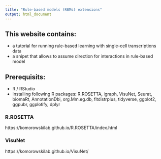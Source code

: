 ```yaml
---
title: "Rule-based models (RBMs) extensions"
output: html_document
---
```


## This website contains:
- a tutorial for running rule-based learning with single-cell transcriptions data
- a snipet that allows to assume direction for interactions in rule-based model

## Prerequisits:
- R / RStudio
- Installing following R packages: R.ROSETTA, igraph, VisuNet, Seurat, biomaRt, AnnotationDbi, org.Mm.eg.db, fitdistrplus, tidyverse, ggplot2, ggpubr, ggplotify, dplyr

### R.ROSETTA
https://komorowskilab.github.io/R.ROSETTA/index.html

### VisuNet
https://komorowskilab.github.io/VisuNet/

